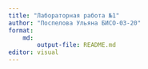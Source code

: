 ```yaml
---
title: "Лабораторная работа №1"
author: "Поспелова Ульяна БИСО-03-20"
format: 
    md:
        output-file: README.md
editor: visual
---
```

